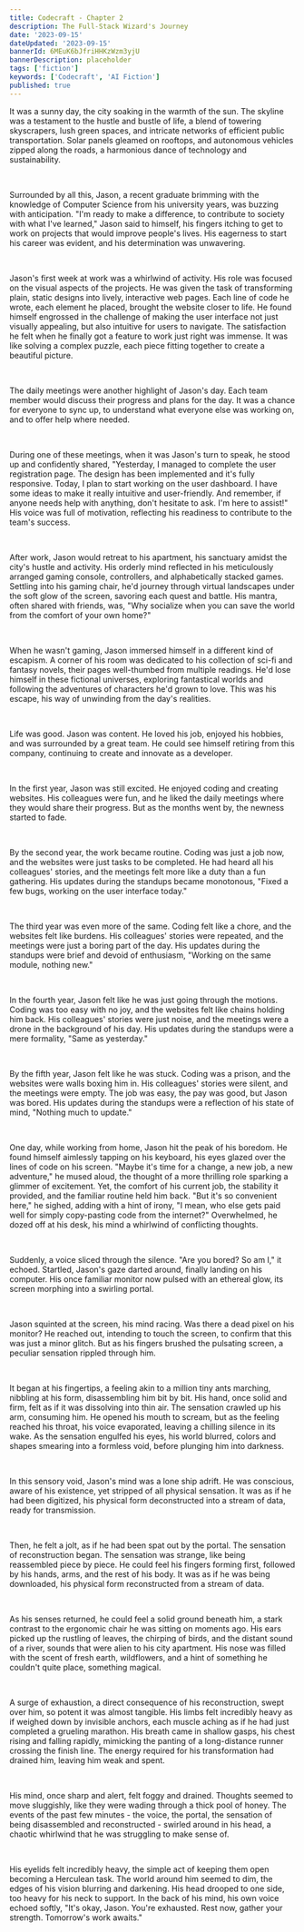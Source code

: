 ```yaml
---
title: Codecraft - Chapter 2
description: The Full-Stack Wizard's Journey
date: '2023-09-15'
dateUpdated: '2023-09-15'
bannerId: 6MEuK6bJfriHHKzWzm3yjU
bannerDescription: placeholder
tags: ['fiction']
keywords: ['Codecraft', 'AI Fiction']
published: true 
---
```


It was a sunny day, the city soaking in the warmth of the sun. The skyline was a testament to the hustle and bustle of life, a blend of towering skyscrapers, lush green spaces, and intricate networks of efficient public transportation. Solar panels gleamed on rooftops, and autonomous vehicles zipped along the roads, a harmonious dance of technology and sustainability.

<br />

Surrounded by all this, Jason, a recent graduate brimming with the knowledge of Computer Science from his university years, was buzzing with anticipation. "I'm ready to make a difference, to contribute to society with what I've learned," Jason said to himself, his fingers itching to get to work on projects that would improve people's lives. His eagerness to start his career was evident, and his determination was unwavering.

<br />

Jason's first week at work was a whirlwind of activity. His role was focused on the visual aspects of the projects. He was given the task of transforming plain, static designs into lively, interactive web pages. Each line of code he wrote, each element he placed, brought the website closer to life. He found himself engrossed in the challenge of making the user interface not just visually appealing, but also intuitive for users to navigate. The satisfaction he felt when he finally got a feature to work just right was immense. It was like solving a complex puzzle, each piece fitting together to create a beautiful picture.

<br />

The daily meetings were another highlight of Jason's day. Each team member would discuss their progress and plans for the day. It was a chance for everyone to sync up, to understand what everyone else was working on, and to offer help where needed.

<br />

During one of these meetings, when it was Jason's turn to speak, he stood up and confidently shared, "Yesterday, I managed to complete the user registration page. The design has been implemented and it's fully responsive. Today, I plan to start working on the user dashboard. I have some ideas to make it really intuitive and user-friendly. And remember, if anyone needs help with anything, don't hesitate to ask. I'm here to assist!" His voice was full of motivation, reflecting his readiness to contribute to the team's success.

<br />

After work, Jason would retreat to his apartment, his sanctuary amidst the city's hustle and activity. His orderly mind reflected in his meticulously arranged gaming console, controllers, and alphabetically stacked games. Settling into his gaming chair, he'd journey through virtual landscapes under the soft glow of the screen, savoring each quest and battle. His mantra, often shared with friends, was, "Why socialize when you can save the world from the comfort of your own home?"

<br />

When he wasn't gaming, Jason immersed himself in a different kind of escapism. A corner of his room was dedicated to his collection of sci-fi and fantasy novels, their pages well-thumbed from multiple readings. He'd lose himself in these fictional universes, exploring fantastical worlds and following the adventures of characters he'd grown to love. This was his escape, his way of unwinding from the day's realities.

<br />

Life was good. Jason was content. He loved his job, enjoyed his hobbies, and was surrounded by a great team. He could see himself retiring from this company, continuing to create and innovate as a developer.

<br />

In the first year, Jason was still excited. He enjoyed coding and creating websites. His colleagues were fun, and he liked the daily meetings where they would share their progress. But as the months went by, the newness started to fade.

<br />

By the second year, the work became routine. Coding was just a job now, and the websites were just tasks to be completed. He had heard all his colleagues' stories, and the meetings felt more like a duty than a fun gathering. His updates during the standups became monotonous, "Fixed a few bugs, working on the user interface today."

<br />

The third year was even more of the same. Coding felt like a chore, and the websites felt like burdens. His colleagues' stories were repeated, and the meetings were just a boring part of the day. His updates during the standups were brief and devoid of enthusiasm, "Working on the same module, nothing new."

<br />

In the fourth year, Jason felt like he was just going through the motions. Coding was too easy with no joy, and the websites felt like chains holding him back. His colleagues' stories were just noise, and the meetings were a drone in the background of his day. His updates during the standups were a mere formality, "Same as yesterday."

<br />

By the fifth year, Jason felt like he was stuck. Coding was a prison, and the websites were walls boxing him in. His colleagues' stories were silent, and the meetings were empty. The job was easy, the pay was good, but Jason was bored. His updates during the standups were a reflection of his state of mind, "Nothing much to update."

<br />

One day, while working from home, Jason hit the peak of his boredom. He found himself aimlessly tapping on his keyboard, his eyes glazed over the lines of code on his screen. "Maybe it's time for a change, a new job, a new adventure," he mused aloud, the thought of a more thrilling role sparking a glimmer of excitement. Yet, the comfort of his current job, the stability it provided, and the familiar routine held him back. "But it's so convenient here," he sighed, adding with a hint of irony, "I mean, who else gets paid well for simply copy-pasting code from the internet?" Overwhelmed, he dozed off at his desk, his mind a whirlwind of conflicting thoughts.

<br />

Suddenly, a voice sliced through the silence. "Are you bored? So am I," it echoed. Startled, Jason's gaze darted around, finally landing on his computer. His once familiar monitor now pulsed with an ethereal glow, its screen morphing into a swirling portal.

<br />

Jason squinted at the screen, his mind racing. Was there a dead pixel on his monitor? He reached out, intending to touch the screen, to confirm that this was just a minor glitch. But as his fingers brushed the pulsating screen, a peculiar sensation rippled through him.

<br />

It began at his fingertips, a feeling akin to a million tiny ants marching, nibbling at his form, disassembling him bit by bit. His hand, once solid and firm, felt as if it was dissolving into thin air. The sensation crawled up his arm, consuming him. He opened his mouth to scream, but as the feeling reached his throat, his voice evaporated, leaving a chilling silence in its wake. As the sensation engulfed his eyes, his world blurred, colors and shapes smearing into a formless void, before plunging him into darkness.

<br />

In this sensory void, Jason's mind was a lone ship adrift. He was conscious, aware of his existence, yet stripped of all physical sensation. It was as if he had been digitized, his physical form deconstructed into a stream of data, ready for transmission.

<br />

Then, he felt a jolt, as if he had been spat out by the portal. The sensation of reconstruction began. The sensation was strange, like being reassembled piece by piece. He could feel his fingers forming first, followed by his hands, arms, and the rest of his body. It was as if he was being downloaded, his physical form reconstructed from a stream of data.

<br />

As his senses returned, he could feel a solid ground beneath him, a stark contrast to the ergonomic chair he was sitting on moments ago. His ears picked up the rustling of leaves, the chirping of birds, and the distant sound of a river, sounds that were alien to his city apartment. His nose was filled with the scent of fresh earth, wildflowers, and a hint of something he couldn't quite place, something magical.

<br />

A surge of exhaustion, a direct consequence of his reconstruction, swept over him, so potent it was almost tangible. His limbs felt incredibly heavy as if weighed down by invisible anchors, each muscle aching as if he had just completed a grueling marathon. His breath came in shallow gasps, his chest rising and falling rapidly, mimicking the panting of a long-distance runner crossing the finish line. The energy required for his transformation had drained him, leaving him weak and spent.

<br />

His mind, once sharp and alert, felt foggy and drained. Thoughts seemed to move sluggishly, like they were wading through a thick pool of honey. The events of the past few minutes - the voice, the portal, the sensation of being disassembled and reconstructed - swirled around in his head, a chaotic whirlwind that he was struggling to make sense of.

<br />

His eyelids felt incredibly heavy, the simple act of keeping them open becoming a Herculean task. The world around him seemed to dim, the edges of his vision blurring and darkening. His head drooped to one side, too heavy for his neck to support. In the back of his mind, his own voice echoed softly, "It's okay, Jason. You're exhausted. Rest now, gather your strength. Tomorrow's work awaits."

